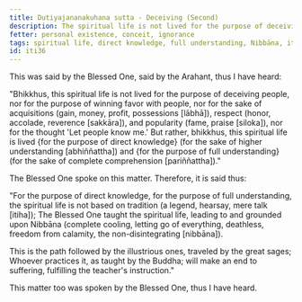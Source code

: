 ```yaml
---
title: Dutiyajananakuhana sutta - Deceiving (Second)
description: The spiritual life is not lived for the purpose of deceiving people, nor for the purpose of winning favor with people, nor for the sake of acquisitions, respect, and popularity, nor for the thought 'Let people know me.' But rather, this spiritual life is lived for the purpose of direct knowledge and full understanding.
fetter: personal existence, conceit, ignorance
tags: spiritual life, direct knowledge, full understanding, Nibbāna, iti, iti28-49
id: iti36
---
```


This was said by the Blessed One, said by the Arahant, thus I have heard:

"Bhikkhus, this spiritual life is not lived for the purpose of deceiving people, nor for the purpose of winning favor with people, nor for the sake of acquisitions (gain, money, profit, possessions [lābhā]), respect (honor, accolade, reverence [sakkāra]), and popularity (fame, praise [siloka]), nor for the thought 'Let people know me.' But rather, bhikkhus, this spiritual life is lived \{for the purpose of direct knowledge} (for the sake of higher understanding [abhiññattha]) and \{for the purpose of full understanding} (for the sake of complete comprehension [pariññattha])."

The Blessed One spoke on this matter. Therefore, it is said thus:

"For the purpose of direct knowledge, for the purpose of full understanding,
the spiritual life is not based on tradition (a legend, hearsay, mere talk [itiha]);
The Blessed One taught the spiritual life,
leading to and grounded upon Nibbāna (complete cooling, letting go of everything, deathless, freedom from calamity, the non-disintegrating [nibbāna]).

This is the path followed by the illustrious ones,
traveled by the great sages;
Whoever practices it,
as taught by the Buddha;
will make an end to suffering,
fulfilling the teacher's instruction."

This matter too was spoken by the Blessed One, thus I have heard.